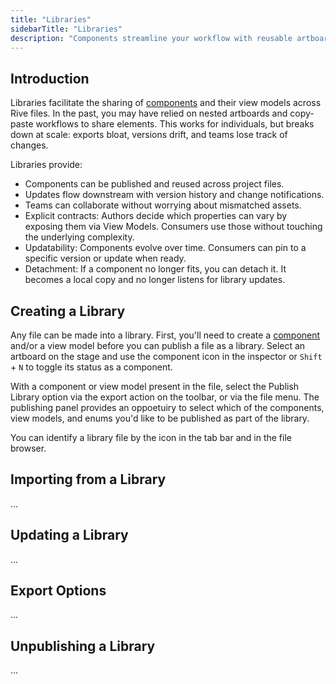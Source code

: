 ```yaml
---
title: "Libraries"
sidebarTitle: "Libraries"
description: "Components streamline your workflow with reusable artboards and animations. Changes made to the source component are reflected across all of its instances."
---
```


## Introduction
Libraries facilitate the sharing of [components](editor/fundamentals/components) and their view models across Rive files. In the past, you may have relied on nested artboards and copy-paste workflows to share elements. This works for individuals, but breaks down at scale: exports bloat, versions drift, and teams lose track of changes.

Libraries provide:

- Components can be published and reused across project files.
- Updates flow downstream with version history and change notifications.
- Teams can collaborate without worrying about mismatched assets.
- Explicit contracts: Authors decide which properties can vary by exposing them via View Models. Consumers use those without touching the underlying complexity.
- Updatability: Components evolve over time. Consumers can pin to a specific version or update when ready.
- Detachment: If a component no longer fits, you can detach it. It becomes a local copy and no longer listens for library updates.


## Creating a Library
Any file can be made into a library. First, you'll need to create a [component](editor/fundamentals/components) and/or a view model before you can publish a file as a library. Select an artboard on the stage and use the component icon in the inspector or `Shift` + `N` to toggle its status as a component.

With a component or view model present in the file, select the Publish Library option via the export action on the toolbar, or via the file menu. The publishing panel provides an oppoetuiry to select which of the components, view models, and enums you'd like to be published as part of the library.

You can identify a library file by the icon in the tab bar and in the file browser.

## Importing from a Library
...

## Updating a Library
...

## Export Options
...

## Unpublishing a Library
...

